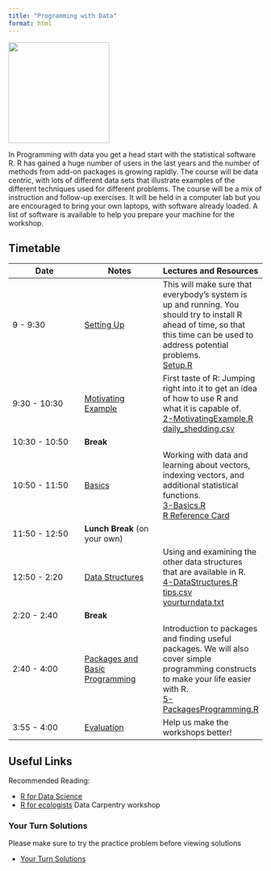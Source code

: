 ```yaml
---
title: "Programming with Data"
format: html
---
```


![](https://raw.githubusercontent.com/rstudio/hex-stickers/master/SVG/RStudio.svg){width="200px" fig-alt="rstudio hex sticker" fig-align="center"}

In Programming with data you get a head start with the statistical software R. R has gained a huge number of users in the last years and the number of methods from add-on packages is growing rapidly. The course will be data centric, with lots of different data sets that illustrate examples of the different techniques used for different problems. The course will be a mix of instruction and follow-up exercises. It will be held in a computer lab but you are encouraged to bring your own laptops, with software already loaded. A list of software is available to help you prepare your machine for the workshop.

## Timetable

| Date          | Notes                                                              | Lectures and Resources                                                                                                                                                                                                    |
|------------------------|------------------------|------------------------|
| 9 - 9:30      | [Setting Up](slides/1-Setup.qmd)                                   | This will make sure that everybody's system is up and running. You should try to install R ahead of time, so that this time can be used to address potential problems. <br/> [Setup.R](code/1-Setup.R)                    |
| 9:30 - 10:30  | [Motivating Example](slides/2-MotivatingExample.qmd)               | First taste of R: Jumping right into it to get an idea of how to use R and what it is capable of. <br/> [2-MotivatingExample.R](code/2-MotivatingExample.R)<br/> [daily_shedding.csv](data/daily_shedding.csv)            |
| 10:30 - 10:50 | **Break**                                                          |                                                                                                                                                                                                                           |
| 10:50 - 11:50 | [Basics](slides/3-Basics.qmd)                                      | Working with data and learning about vectors, indexing vectors, and additional statistical functions. <br/>[3-Basics.R](code/3-Basics.R)<br/>[R Reference Card](https://cran.r-project.org/doc/contrib/Short-refcard.pdf) |
| 11:50 - 12:50 | **Lunch Break** (on your own)                                      |                                                                                                                                                                                                                           |
| 12:50 - 2:20  | [Data Structures](slides/4-DataStructures.qmd)                     | Using and examining the other data structures that are available in R. <br/>[4-DataStructures.R](code/4-DataStructures.R) <br/> [tips.csv](data/tips.csv)<br/>[yourturndata.txt](data/yourturndata.txt)                   |
| 2:20 - 2:40   | **Break**                                                          |                                                                                                                                                                                                                           |
| 2:40 - 4:00   | [Packages and Basic Programming](slides/5-PackagesProgramming.qmd) | Introduction to packages and finding useful packages. We will also cover simple programming constructs to make your life easier with R. <br/>[5-PackagesProgramming.R](code/5-PackagesProgramming.R)                      |
| 3:55 - 4:00   | [Evaluation](https://forms.gle/nEvYK9C7YYKhtLLB7)                  | Help us make the workshops better!                                                                                                                                                                                        |

## Useful Links

Recommended Reading:

-   [R for Data Science](https://r4ds.had.co.nz/)
-   [R for ecologists](https://datacarpentry.org/R-ecology-lesson/) Data Carpentry workshop

### Your Turn Solutions

Please make sure to try the practice problem before viewing solutions

-   [Your Turn Solutions](slides/99-YourTurnSolutions.qmd)
